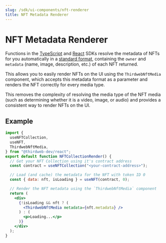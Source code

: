 ```yaml
---
slug: /sdk/ui-components/nft-renderer
title: NFT Metadata Renderer
---
```



# NFT Metadata Renderer

Functions in the [TypeScript](/typescript) and [React](/react) SDKs resolve the metadata of NFTs for you automatically
in a [standard format](http://localhost:3000/typescript/sdk.nftmetadataowner#nftmetadataowner-type),
containing the `owner` and `metadata` (name, image, description, etc.) of each NFT returned.

This allows you to easily render NFTs on the UI using the `ThirdwebNftMedia` component, which accepts this metadata format
as a parameter and renders the NFT correctly for every media type.

This removes the complexity of resolving the media type of the NFT media (such as determining whether it is a video, image, or audio) and
provides a consistent way to render NFTs on the UI.

<div className="row" style={{ marginBottom: 24 }}>
  <div className="col col--12" style={{ marginTop: 8 }}>
    <QuickstartCard
      name="Example: Render All the NFTs in an NFT Collection"
      link="https://contract-hub.thirdweb-example.com/nft-collection"
      image="/assets/icons/education.png"
    />
  </div>
</div>

## Example

```jsx
import {
  useNFTCollection,
  useNFT,
  ThirdwebNftMedia,
} from "@thirdweb-dev/react";
export default function NFTCollectionRender() {
  // Get your NFT Collection using it's contract address
  const contract = useNFTCollection("<your-contract-address>");

  // Load (and cache) the metadata for the NFT with token ID 0
  const { data: nft, isLoading } = useNFT(contract, 0);

  // Render the NFT metadata using the `ThirdwebNftMedia` component
  return (
    <div>
      {!isLoading && nft ? (
        <ThirdwebNftMedia metadata={nft.metadata} />
      ) : (
        <p>Loading...</p>
      )}
    </div>
  );
}
```
